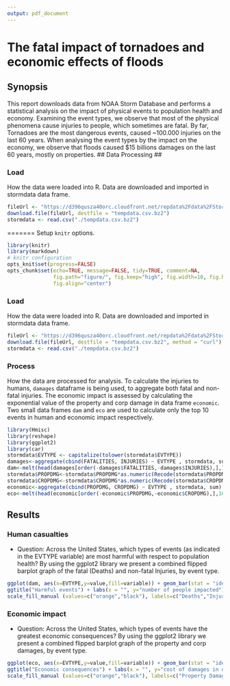 ```yaml
---
output: pdf_document
---
```

# The fatal impact of tornadoes and economic effects of floods #
## Synopsis ##
This report downloads data from NOAA Storm Database and performs a statistical analysis on the impact of physical events to population health and economy.
Examining the event types, we observe that most of the physical phenomena cause injuries to people, which sometimes are fatal. By far, Tornadoes are the most dangerous events, caused ~100.000 injuries on the last 60 years.
When analysing the event types by the impact on the economy, we observe that floods caused $15 billions damages on the last 60 years, mostly on properties.
## Data Processing ##

### Load ###
How the data were loaded into R.
Data are downloaded and imported in stormdata data frame.
```r
fileUrl <- "https://d396qusza40orc.cloudfront.net/repdata%2Fdata%2FStormData.csv.bz2"
download.file(fileUrl, destfile = "tempdata.csv.bz2")
stormdata <- read.csv("./tempdata.csv.bz2")
```
=======
Setup `knitr` options.
```r
library(knitr)
library(markdown)
# knitr configuration
opts_knit$set(progress=FALSE)
opts_chunk$set(echo=TRUE, message=FALSE, tidy=TRUE, comment=NA,
               fig.path="figure/", fig.keep="high", fig.width=10, fig.height=6,
               fig.align="center")
```

### Load ###
How the data were loaded into R.
Data are downloaded and imported in stormdata data frame.
```r
fileUrl <- "https://d396qusza40orc.cloudfront.net/repdata%2Fdata%2FStormData.csv.bz2"
download.file(fileUrl, destfile = "tempdata.csv.bz2", method = "curl")
stormdata <- read.csv("./tempdata.csv.bz2")
```
### Process ###
How the data are processed for analysis.
To calculate the injuries to humans, `damages` dataframe is being used, to aggregate both fatal and non-fatal injuries.
The economic impact is assessed by calculating the exponential value of the property and corp damage in data frame `economic`.
Two small data frames `dam` and `eco` are used to calculate only the top 10 events in human and economic impact respectively.
```r
library(Hmisc)
library(reshape)
library(ggplot2)
library(car)
stormdata$EVTYPE <- capitalize(tolower(stormdata$EVTYPE))
damages<-aggregate(cbind(FATALITIES, INJURIES) ~ EVTYPE , stormdata, sum)
dam<-melt(head(damages[order(-damages$FATALITIES,-damages$INJURIES),],10))
stormdata$PROPDMG<-stormdata$PROPDMG*as.numeric(Recode(stormdata$PROPDMGEXP, "'0'=1;'1'=10;'2'=100;'3'=1000;'4'=10000;'5'=100000;'6'=1000000;'7'=10000000;'8'=100000000;'B'=1000000000;'h'=100;'H'=100;'K'=1000;'m'=1000000;'M'=1000000;'-'=0;'?'=0;'+'=0",as.factor.result=FALSE))
stormdata$CROPDMG<-stormdata$CROPDMG*as.numeric(Recode(stormdata$CROPDMGEXP, "'0'=1;'2'=100;'B'=1000000000;'k'=1000;'K'=1000;'m'=1000000;'M'=1000000;''=0;'?'=0",as.factor.result=FALSE))
economic<-aggregate(cbind(PROPDMG, CROPDMG) ~ EVTYPE , stormdata, sum)
eco<-melt(head(economic[order(-economic$PROPDMG,-economic$CROPDMG),],10))
```
## Results ##
### Human casualties ###
* Question: Across the United States, which types of events (as indicated in the EVTYPE variable) are most harmful with respect to population health?
By using the ggplot2 library we present a combined flipped barplot graph of the fatal (Deaths) and non-fatal Injuries, by event type.
```r
ggplot(dam, aes(x=EVTYPE,y=value,fill=variable)) + geom_bar(stat = "identity") + coord_flip() +
ggtitle("Harmful events") + labs(x = "", y="number of people impacted") +
scale_fill_manual (values=c("orange","black"), labels=c("Deaths","Injuries"))
```
### Economic impact ###
* Question: Across the United States, which types of events have the greatest economic consequences?
By using the ggplot2 library we present a combined flipped barplot graph of the property and corp damages, by event type.
```r
ggplot(eco, aes(x=EVTYPE,y=value,fill=variable)) + geom_bar(stat = "identity") + coord_flip() +
ggtitle("Economic consequences") + labs(x = "", y="cost of damages in dollars") +
scale_fill_manual (values=c("orange","black"), labels=c("Property Damage","Crop Damage"))
```
